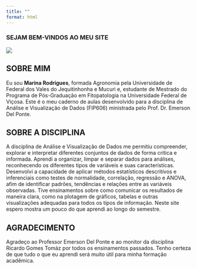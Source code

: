 ```yaml
---
title: ""
format: html
---
```


:::: conteudo-centralizado
### **SEJAM BEM-VINDOS AO MEU SITE**

![](images/imagem1.jpg){.foto-redonda fig-align="center"}

## SOBRE MIM

Eu sou **Marina Rodrigues**, formada Agronomia pela Universidade de Federal dos Vales do Jequitinhonha e Mucuri e, estudante de Mestrado do Programa de Pós-Graduação em Fitopatologia na Universidade Federal de Viçosa. Este é o meu caderno de aulas desenvolvido para a disciplina de Análise e Visualização de Dados (FIP606) ministrada pelo Prof. Dr. Emerson Del Ponte.

## SOBRE A DISCIPLINA

A disciplina de Análise e Visualização de Dados me permitiu compreender, explorar e interpretar diferentes conjuntos de dados de forma crítica e informada. Aprendi a organizar, limpar e separar dados para análises, reconhecendo os diferentes tipos de variáveis e suas características. Desenvolvi a capacidade de aplicar métodos estatísticos descritívos e inferenciais como testes de normalidade, correlação, regressão e ANOVA, afim de identificar padrões, tendências e relações entre as variáveis observadas. Tive ensinamentos sobre como comunicar os resultados de maneira clara, como na plotagem de gráficos, tabelas e outras visualizações adequadas para todos os tipos de informação. Neste site espero mostra um pouco do que aprendi ao longo do semestre.

## AGRADECIMENTO

Agradeço ao Professor Emerson Del Ponte e ao monitor da disciplina Ricardo Gomes Tomáz por todos os ensinamentos passados. Tenho certeza de que tudo o que eu aprendi será muito útil para minha formação acadêmica.

::: social-icons
<a href="https://www.instagram.com/_marinagpr/" target="_blank" title="Instagram"> <i class="fab fa-instagram"></i> </a> <a href="https://www.linkedin.com/in/marina-rodrigues-74a227222/" target="_blank" title="LinkedIn"> <i class="fab fa-linkedin"></i> </a>
:::
::::
